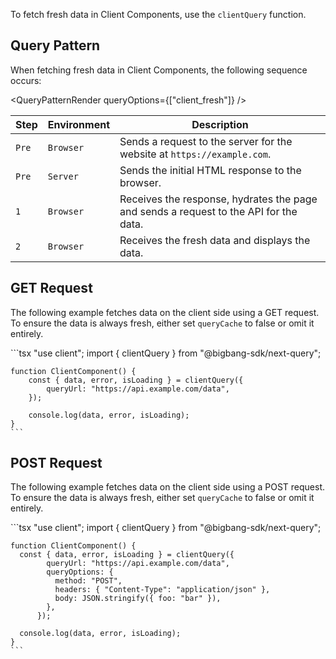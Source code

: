 To fetch fresh data in Client Components, use the `clientQuery` function.

## Query Pattern

When fetching fresh data in Client Components, the following sequence occurs:

<QueryPatternRender queryOptions={["client_fresh"]} />

| Step  | Environment | Description                                                                           |
| ----- | ----------- | ------------------------------------------------------------------------------------- |
| `Pre` | `Browser`   | Sends a request to the server for the website at `https://example.com`.               |
| `Pre` | `Server`    | Sends the initial HTML response to the browser.                                       |
| `1`   | `Browser`   | Receives the response, hydrates the page and sends a request to the API for the data. |
| `2`   | `Browser`   | Receives the fresh data and displays the data.                                        |

## GET Request

The following example fetches data on the client side using a GET request.
To ensure the data is always fresh, either set `queryCache` to false or omit it entirely.

<TabsCodeBlock defaultValue="client-component">
  <TabItem value="client-component" label="Client Component">
    ```tsx
    "use client";
    import { clientQuery } from "@bigbang-sdk/next-query";

    function ClientComponent() {
        const { data, error, isLoading } = clientQuery({
            queryUrl: "https://api.example.com/data",
        });

        console.log(data, error, isLoading);
    }
    ```

  </TabItem>
</TabsCodeBlock>

## POST Request

The following example fetches data on the client side using a POST request.
To ensure the data is always fresh, either set `queryCache` to false or omit it entirely.

<TabsCodeBlock defaultValue="client-component">
  <TabItem value="client-component" label="Client Component">
    ```tsx
    "use client";
    import { clientQuery } from "@bigbang-sdk/next-query";

    function ClientComponent() {
      const { data, error, isLoading } = clientQuery({
            queryUrl: "https://api.example.com/data",
            queryOptions: {
              method: "POST",
              headers: { "Content-Type": "application/json" },
              body: JSON.stringify({ foo: "bar" }),
            },
          });

      console.log(data, error, isLoading);
    }
    ```

  </TabItem>
</TabsCodeBlock>
